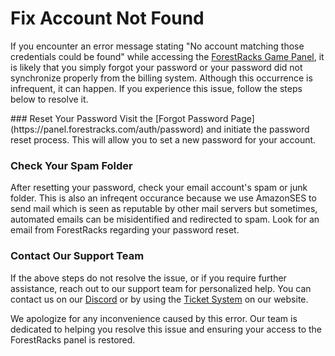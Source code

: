 
# Fix Account Not Found
If you encounter an error message stating "No account matching those credentials could be found" while accessing the [ForestRacks Game Panel](https://panel.forestracks.com/), it is likely that you simply forgot your password or your password did not synchronize properly from the billing system. Although this occurrence is infrequent, it can happen. If you experience this issue, follow the steps below to resolve it.

<Steps>
### Reset Your Password
Visit the [Forgot Password Page](https://panel.forestracks.com/auth/password) and initiate the password reset process. This will allow you to set a new password for your account.

### Check Your Spam Folder
After resetting your password, check your email account's spam or junk folder. This is also an infreqent occurance because we use AmazonSES to send mail which is seen as reputable by other mail servers but sometimes, automated emails can be misidentified and redirected to spam. Look for an email from ForestRacks regarding your password reset.

### Contact Our Support Team
If the above steps do not resolve the issue, or if you require further assistance, reach out to our support team for personalized help. You can contact us on our [Discord](https://discord.forestracks.com) or by using the [Ticket System](https://my.forestracks.com/submitticket) on our website.
</Steps>

We apologize for any inconvenience caused by this error. Our team is dedicated to helping you resolve this issue and ensuring your access to the ForestRacks panel is restored.